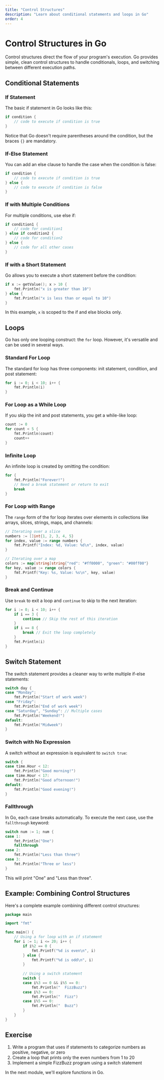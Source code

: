 ```yaml
---
title: "Control Structures"
description: "Learn about conditional statements and loops in Go"
order: 4
---
```


# Control Structures in Go

Control structures direct the flow of your program's execution. Go provides simple, clean control structures to handle conditionals, loops, and switching between different execution paths.

## Conditional Statements

### If Statement

The basic if statement in Go looks like this:

```go
if condition {
    // code to execute if condition is true
}
```

Notice that Go doesn't require parentheses around the condition, but the braces `{}` are mandatory.

### If-Else Statement

You can add an else clause to handle the case when the condition is false:

```go
if condition {
    // code to execute if condition is true
} else {
    // code to execute if condition is false
}
```

### If with Multiple Conditions

For multiple conditions, use else if:

```go
if condition1 {
    // code for condition1
} else if condition2 {
    // code for condition2
} else {
    // code for all other cases
}
```

### If with a Short Statement

Go allows you to execute a short statement before the condition:

```go
if x := getValue(); x > 10 {
    fmt.Println("x is greater than 10")
} else {
    fmt.Println("x is less than or equal to 10")
}
```

In this example, `x` is scoped to the if and else blocks only.

## Loops

Go has only one looping construct: the `for` loop. However, it's versatile and can be used in several ways.

### Standard For Loop

The standard for loop has three components: init statement, condition, and post statement:

```go
for i := 0; i < 10; i++ {
    fmt.Println(i)
}
```

### For Loop as a While Loop

If you skip the init and post statements, you get a while-like loop:

```go
count := 0
for count < 5 {
    fmt.Println(count)
    count++
}
```

### Infinite Loop

An infinite loop is created by omitting the condition:

```go
for {
    fmt.Println("Forever!")
    // Need a break statement or return to exit
    break
}
```

### For Loop with Range

The `range` form of the for loop iterates over elements in collections like arrays, slices, strings, maps, and channels:

```go
// Iterating over a slice
numbers := []int{1, 2, 3, 4, 5}
for index, value := range numbers {
    fmt.Printf("Index: %d, Value: %d\n", index, value)
}

// Iterating over a map
colors := map[string]string{"red": "#ff0000", "green": "#00ff00"}
for key, value := range colors {
    fmt.Printf("Key: %s, Value: %s\n", key, value)
}
```

### Break and Continue

Use `break` to exit a loop and `continue` to skip to the next iteration:

```go
for i := 0; i < 10; i++ {
    if i == 3 {
        continue // Skip the rest of this iteration
    }
    if i == 8 {
        break // Exit the loop completely
    }
    fmt.Println(i)
}
```

## Switch Statement

The switch statement provides a cleaner way to write multiple if-else statements:

```go
switch day {
case "Monday":
    fmt.Println("Start of work week")
case "Friday":
    fmt.Println("End of work week")
case "Saturday", "Sunday": // Multiple cases
    fmt.Println("Weekend!")
default:
    fmt.Println("Midweek")
}
```

### Switch with No Expression

A switch without an expression is equivalent to `switch true`:

```go
switch {
case time.Hour < 12:
    fmt.Println("Good morning!")
case time.Hour < 17:
    fmt.Println("Good afternoon!")
default:
    fmt.Println("Good evening!")
}
```

### Fallthrough

In Go, each case breaks automatically. To execute the next case, use the `fallthrough` keyword:

```go
switch num := 1; num {
case 1:
    fmt.Println("One")
    fallthrough
case 2:
    fmt.Println("Less than three")
case 3:
    fmt.Println("Three or less")
}
```

This will print "One" and "Less than three".

## Example: Combining Control Structures

Here's a complete example combining different control structures:

```go
package main

import "fmt"

func main() {
    // Using a for loop with an if statement
    for i := 1; i <= 20; i++ {
        if i%2 == 0 {
            fmt.Printf("%d is even\n", i)
        } else {
            fmt.Printf("%d is odd\n", i)
        }
        
        // Using a switch statement
        switch {
        case i%3 == 0 && i%5 == 0:
            fmt.Println("  FizzBuzz")
        case i%3 == 0:
            fmt.Println("  Fizz")
        case i%5 == 0:
            fmt.Println("  Buzz")
        }
    }
}
```

## Exercise

1. Write a program that uses if statements to categorize numbers as positive, negative, or zero
2. Create a loop that prints only the even numbers from 1 to 20
3. Implement a simple FizzBuzz program using a switch statement

In the next module, we'll explore functions in Go. 